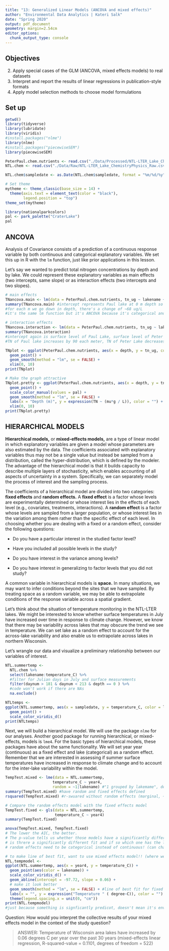 ```yaml
---
title: "13: Generalized Linear Models (ANCOVA and mixed effects)"
author: "Environmental Data Analytics | Kateri Salk"
date: "Spring 2020"
output: pdf_document
geometry: margin=2.54cm
editor_options: 
  chunk_output_type: console
---
```


## Objectives
2. Apply special cases of the GLM (ANCOVA, mixed effects models) to real datasets
3. Interpret and report the results of linear regressions in publication-style formats
3. Apply model selection methods to choose model formulations

## Set up
```r
getwd()
library(tidyverse)
library(lubridate)
library(viridis)
#install.packages("nlme")
library(nlme)
#install.packages("piecewiseSEM")
library(piecewiseSEM)

PeterPaul.chem.nutrients <- read.csv("./Data/Processed/NTL-LTER_Lake_Chemistry_Nutrients_PeterPaul_Processed.csv")
NTL.chem <- read.csv("./Data/Raw/NTL-LTER_Lake_ChemistryPhysics_Raw.csv")

NTL.chem$sampledate <- as.Date(NTL.chem$sampledate, format = "%m/%d/%y")

# Set theme
mytheme <- theme_classic(base_size = 14) +
  theme(axis.text = element_text(color = "black"), 
        legend.position = "top")
theme_set(mytheme)

library(nationalparkcolors)
pal <- park_palette("CraterLake")
pal
```

## ANCOVA
Analysis of Covariance consists of a prediction of a continuous response variable by both continuous and categorical explanatory variables. We set this up in R with the `lm` function, just like prior applications in this lesson. 

Let's say we wanted to predict total nitrogen concentrations by depth and by lake. We could represent these explanatory variables as main effects (two intercepts, same slope) or as interaction effects (two intercepts and two slopes). 

```r
# main effects
TNancova.main <- lm(data = PeterPaul.chem.nutrients, tn_ug ~ lakename + depth)
summary(TNancova.main) #intercept represents Paul lake at 0 m depth so it will have ~284 TN, TN in Peter lake is estimated to be signficantly higher in Peter than Paul
#for each m we go down in depth, there's a change of ~68 ug/L
#it's the same lm function but it's ANCOVA because it's categorical and continuous

# interaction effects
TNancova.interaction <- lm(data = PeterPaul.chem.nutrients, tn_ug ~ lakename * depth) #remember * instead of + because INTERACTION
summary(TNancova.interaction)
#intercept again is surface level of Paul Lake, surface level of Peter lake is significantly different by ~161 for each m
#TN of Paul lake increases by 90 each meter, TN of Peter Lake decreases ~35 each meter

TNplot <- ggplot(PeterPaul.chem.nutrients, aes(x = depth, y = tn_ug, color = lakename)) + 
  geom_point() + 
  geom_smooth(method = "lm", se = FALSE) +
  xlim(0, 10)
print(TNplot)

# Make the graph attractive
TNplot.pretty <- ggplot(PeterPaul.chem.nutrients, aes(x = depth, y = tn_ug, color = lakename)) + 
  geom_point() + 
  scale_color_manual(values = pal) +
  geom_smooth(method = "lm", se = FALSE) +
  labs(x = "Depth (m)", y = expression(TN ~ (mu*g / L)), color = "") +
  xlim(0, 10)
print(TNplot.pretty)
```

## HIERARCHICAL MODELS

**Hierarchical models,** or **mixed-effects models,** are a type of linear model in which explanatory variables are given a model whose parameters are also estimated by the data. The coefficients associated with explanatory variables thus may not be a single value but instead be sampled from a distribution, called the hyper-distribution, which is defined by the modeler. The advantage of the hierarchical model is that it builds capacity to describe multiple layers of stochasticity, which enables accounting of all aspects of uncertainty in a system. Specifically, we can separately model the process of interest and the sampling process. 

The coefficients of a hierarchical model are divided into two categories: **fixed effects** and **random effects.** A **fixed effect** is a factor whose levels are experimentally determined or whose interest lies in the effects of each level (e.g., covariates, treatments, interactions). A **random effect** is a factor whose levels are sampled from a larger population, or whose interest lies in the variation among them rather than the specific effect of each level. In choosing whether you are dealing with a fixed or a random effect, consider the following questions: 

  + Do you have a particular interest in the studied factor level?

  + Have you included all possible levels in the study?
  
  + Do you have interest in the variance among levels?
  
  + Do you have interest in generalizing to factor levels that you did not study?
  
A common variable in hierarchical models is **space.** In many situations, we may want to infer conditions beyond the sites that we have sampled. By treating space as a random variable, we may be able to extrapolate conditions of the response variable across a spatial gradient. 

Let's think about the situation of temperature monitoring in the NTL-LTER lakes. We might be interested to know whether surface temperatures in July have increased over time in response to climate change. However, we know that there may be variability across lakes that may obscure the trend we see in temperature. We can set lake as a random effect to account for the across-lake variability and also enable us to extrapolate across lakes in northern Wisconsin.

Let's wrangle our data and visualize a preliminary relationship between our variables of interest.

```r
NTL.summertemp <- 
  NTL.chem %>%
  select(lakename:temperature_C) %>%
  #filter for Julian days in July and surface measurements
  filter(daynum > 181 & daynum < 213 & depth == 0 ) %>%
  #code won't work if there are NAs
  na.exclude()

NTLtemps <-
ggplot(NTL.summertemp, aes(x = sampledate, y = temperature_C, color = lakename)) +
  geom_point() +
  scale_color_viridis_d()
print(NTLtemps)
```

Next, we will build a hierarchical model. We will use the package `nlme` for our analyses. Another good package for running hierarchical, or mixed-effects, models is `lme4`. For the basic types of hierarchical models, these packages have about the same functionality. We will set year year (continuous) as a fixed effect and lake (categorical) as a random effect. Remember that we are interested in assessing if summer surface temperatures have increased in response to climate change and to account for the inter-lake variability within the model.


```r
TempTest.mixed <- lme(data = NTL.summertemp,
                     temperature_C ~ year4, 
                     random = ~1|lakename) #"1 grouped by lakemame", defined as random effect of model
summary(TempTest.mixed) #have random and fixed effects defined
rsquared(TempTest.mixed) #r-swuared without random effects (marginal, ~7%) AND with random effects (conditional, ~11%) accounted for; now must as if that differnece is siginificant

# Compare the random effects model with the fixed effects model
TempTest.fixed <- gls(data = NTL.summertemp,
                      temperature_C ~ year4)
summary(TempTest.fixed)

anova(TempTest.mixed, TempTest.fixed)
# The lower the AIC, the better.
# The p-value tells us whether those models have a significantly different fit
# is threre a significantly different fit and if so which one has the lower AIC value?
# random effects need to be categorical instead of continuous! (can change variable to factor)

# to make line of best fit, want to use mixed effects model!! (where we got the numbers below)
NTL.tempmodel <-
ggplot(NTL.summertemp, aes(x = year4, y = temperature_C)) +
  geom_point(aes(color = lakename)) +
  scale_color_viridis_d() +
  geom_abline(intercept = -97.72, slope = 0.06) +
  # make it look better
  geom_smooth(method = "lm", se = FALSE) + #line of best fit for fixed effects, don't want it for this graph because we aren't testing for linear effects!!
  labs(x = "", y = expression("Temperature " ( degree~C)), color = "") +
  theme(legend.spacing.x = unit(0, "cm"))
print(NTL.tempmodel)
#just because something is signficantly predicot, doesn't mean it's environmentally relevant

```

Question: How would you interpret the collective results of your mixed effects model in the context of the study question?

> ANSWER: Temperature of Wisconsin area lakes have increased by 0.06 degrees C per year over the past 30 years (mixed-effects linear regression, R-squared-value = 0.1101, degrees of freedom = 522)
